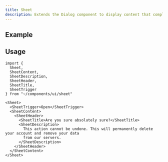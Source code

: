 ```yaml
---
title: Sheet
description: Extends the Dialog component to display content that complements the main content of the screen.
---
```



## Example

<SheetDemo />

## Usage

```tsx
import {
  Sheet,
  SheetContent,
  SheetDescription,
  SheetHeader,
  SheetTitle,
  SheetTrigger
} from "~/components/ui/sheet"
```

```tsx
<Sheet>
  <SheetTrigger>Open</SheetTrigger>
  <SheetContent>
    <SheetHeader>
      <SheetTitle>Are you sure absolutely sure?</SheetTitle>
      <SheetDescription>
        This action cannot be undone. This will permanently delete your account and remove your data
        from our servers.
      </SheetDescription>
    </SheetHeader>
  </SheetContent>
</Sheet>
```

